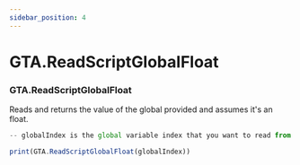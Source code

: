 ```yaml
---
sidebar_position: 4
---
```


# GTA.ReadScriptGlobalFloat

### GTA.ReadScriptGlobalFloat
Reads and returns the value of the global provided and assumes it's an float.

```jsx title="ReadScriptGlobalFloat Example"
-- globalIndex is the global variable index that you want to read from. This can be found in the GTA scripts.

print(GTA.ReadScriptGlobalFloat(globalIndex))

```